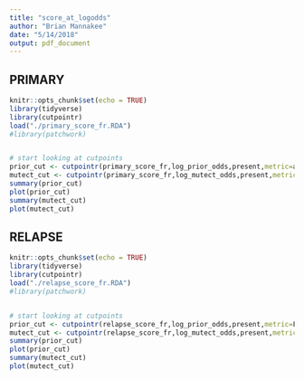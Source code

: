 ```yaml
---
title: "score_at_logodds"
author: "Brian Mannakee"
date: "5/14/2018"
output: pdf_document
---
```

## PRIMARY

```r
knitr::opts_chunk$set(echo = TRUE)
library(tidyverse)
library(cutpointr)
load("./primary_score_fr.RDA")
#library(patchwork)


# start looking at cutpoints
prior_cut <- cutpointr(primary_score_fr,log_prior_odds,present,metric=accuracy)
mutect_cut <- cutpointr(primary_score_fr,log_mutect_odds,present,metric=accuracy)
summary(prior_cut)
plot(prior_cut)
summary(mutect_cut)
plot(mutect_cut)
```

## RELAPSE

```r
knitr::opts_chunk$set(echo = TRUE)
library(tidyverse)
library(cutpointr)
load("./relapse_score_fr.RDA")
#library(patchwork)


# start looking at cutpoints
prior_cut <- cutpointr(relapse_score_fr,log_prior_odds,present,metric=F1_score)
mutect_cut <- cutpointr(relapse_score_fr,log_mutect_odds,present,metric=F1_score)
summary(prior_cut)
plot(prior_cut)
summary(mutect_cut)
plot(mutect_cut)
```